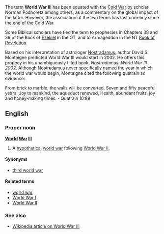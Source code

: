 The term '''World War III''' has been equated with the [[Cold War]] by scholar Norman Podhoretz among others, as a commentary on the global impact of the latter. However, the association of the two terms has lost currency since the end of the Cold War.

Some Biblical scholars have tied the term to prophecies in Chapters 38 and 39 of the Book of [[Ezekiel]] in the OT, and to Armageddon in the NT [[Book of Revelation]]. 

Based on his interpretation of astrologer [[Nostradamus]], author David S. Montaigne predicted World War III would start in 2002. He offers this propecy in his unambiguously tilted book, ''Nostradamus: World War III 2002''. Although Nostradamus never specifically named the year in which the world war would begin, Montaigne cited the following quatrain as evidence: 

From brick to marble, the walls will be converted,
Seven and fifty peaceful years:
Joy to mankind, the aqueduct renewed,
Health, abundant fruits, joy and honey-making times.
- Quatrain 10:89 



==English==
===Proper noun===
'''[[World]] [[War]] [[III]]'''

#A [[hypothetical]] [[world war]] following [[World War II]].

====Synonyms====
*[[third world war]]

====Related terms====
*[[world war]]
*[[World War I]]
*[[World War II]]

===See also===
*[[w:World_War_III|Wikipedia article on World War III]]